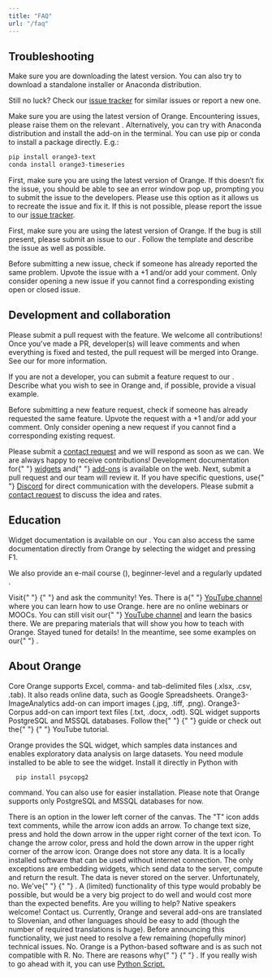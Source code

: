 ```yaml
---
title: "FAQ"
url: "/faq"
---
```


## Troubleshooting

<Accordion>

<AccordionItem header="I am having trouble installing Orange">

Make sure you are downloading the latest version. You can also try to download a standalone installer or Anaconda distribution.

Still no luck? Check our [issue tracker](https://github.com/biolab/orange3/issues) for similar issues or report a new one.

</AccordionItem>

<AccordionItem header="I am having trouble installing an add-on.">

Make sure you are using the latest version of Orange. Encountering issues, please raise them on the relevant <Link url="https://github.com/biolab?q=orange3-" name="add-on's issue tracker"/>. Alternatively, you can try with Anaconda distribution and install the add-on in the terminal. You can use pip or conda to install a package directly. E.g.:

```bash
pip install orange3-text
conda install orange3-timeseries
```

</AccordionItem>

<AccordionItem header="I get an error when using Orange.">

First, make sure you are using the latest version of Orange. If this doesn’t fix the issue, you should be able to see an error window pop up, prompting you to submit the issue to the developers. Please use this option as it allows us to recreate the issue and fix it. If this is not possible, please report the issue to our [issue tracker](https://github.com/biolab/orange3/issues).

</AccordionItem>

<AccordionItem header="I believe there's a bug in Orange." >

First, make sure you are using the latest version of Orange. If the bug is still present, please submit an issue to our <Link url="https://github.com/biolab/orange3/issues" name="issue tracker"/>. Follow the template and describe the issue as well as possible.

Before submitting a new issue, check if someone has already reported the same problem. Upvote the issue with a +1 and/or add your comment. Only consider opening a new issue if you cannot find a corresponding existing open or closed issue.

</AccordionItem>

</Accordion>

## Development and collaboration

<Accordion>

<AccordionItem header="There’s a feature I wish to see in Orange.">

Please submit a pull request with the feature. We welcome all contributions! Once you've made a PR, developer(s) will leave comments and when everything is fixed and tested, the pull request will be merged into Orange. See our <Link url="https://github.com/biolab/orange3/blob/master/CONTRIBUTING.md" name="contributing guidelines"/> for more information.

If you are not a developer, you can submit a feature request to our <Link url="https://github.com/biolab/orange3/issues" name="issue tracker"/>. Describe what you wish to see in Orange and, if possible, provide a visual example.

Before submitting a new feature request, check if someone has already requested the same feature. Upvote the request with a +1 and/or add your comment. Only consider opening a new request if you cannot find a corresponding existing request.

</AccordionItem>

<AccordionItem header="I wish to propose a collaboration and/or a project with the Orange team.">
  Please submit a <a href="/contact/">contact request</a> and we will respond as
  soon as we can.
</AccordionItem>

<AccordionItem header="I wish to develop a widget / an add-on for Orange.">
  We are always happy to receive contributions! Development documentation for{" "}
  <a href="https://orange-widget-base.readthedocs.io/"> widgets</a> and{" "}
  <a href="https://github.com/biolab/orange3-example-addon">add-ons</a> is
  available on the web. Next, submit a pull request and our team will review it.
  If you have specific questions, use{" "}
  <a href="https://discord.gg/47gRDUQ">Discord</a> for direct communication with
  the developers.
</AccordionItem>

<AccordionItem header="I wish to commission a custom module and/or an add-on for Orange.">
  Please submit a <a href="/contact">contact request</a> to discuss the idea
  and rates.
</AccordionItem>
</Accordion>

## Education

<Accordion>

<AccordionItem header="I would like to learn how to use Orange. Where can I find the resources?">

Widget documentation is available on our <Link url="/widget-catalog" name="website"/>. You can also access the same documentation directly from Orange by selecting the widget and pressing F1.

We also provide an e-mail course (<Link url="https://biolab.us15.list-manage.com/subscribe?u=2cad1f1cbf3a532a77efe4354&amp;id=6f257f15ff" name="subscribe here"/>), beginner-level <Link url="https://www.youtube.com/playlist?list=PLmNPvQr9Tf-ZSDLwOzxpvY-HrE0yv-8Fy" name="YouTube tutorials"/> and a regularly updated <Link url="https://blog.biolab.si/" name="blog"/>.

</AccordionItem>

<AccordionItem header="I have a question concerning data mining, statistics and machine learning algorithms.">
  Visit{" "}
  <Link
    url="https://datascience.stackexchange.com/questions/tagged/orange"
    name="Data Science StackExchange"
  />{" "}
  and ask the community!
</AccordionItem>

<AccordionItem header="Does Orange have tutorials?">
  Yes. There is a{" "}
  <a href="https://www.youtube.com/c/OrangeDataMining">YouTube channel</a> where
  you can learn how to use Orange.
</AccordionItem>

<AccordionItem header="Is there an online training?">
  here are no online webinars or MOOCs. You can still visit our{" "}
  <a href="https://www.youtube.com/c/OrangeDataMining">YouTube channel</a> and
  learn the basics there.
</AccordionItem>

<AccordionItem header="How to teach with Orange?">
  We are preparing materials that will show you how to teach with Orange. Stayed
  tuned for details! In the meantime, see some examples on our{" "}
  <Link url="/blog/?tag=education" name="blog" />.
</AccordionItem>
</Accordion>

## About Orange

<Accordion>

<AccordionItem header="What types of data does Orange support?">
  Core Orange supports Excel, comma- and tab-delimited files (.xlsx, .csv,
  .tab). It also reads online data, such as Google Spreadsheets.
  Orange3-ImageAnalytics add-on can import images (.jpg, .tiff, .png).
  Orange3-Corpus add-on can import text files (.txt, .docx, .odt). SQL widget
  supports PostgreSQL and MSSQL databases.
</AccordionItem>

<AccordionItem header="How can I load my data in Orange?">
  Follow the{" "}
  <Link
    url="https://orange3.readthedocs.io/projects/orange-visual-programming/en/latest/loading-your-data/index.html"
    name="Loading your data"
  />{" "}
  guide or check out the{" "}
  <Link
    url="https://www.youtube.com/watch?v=MHcGdQeYCMg&list=PLmNPvQr9Tf-ZSDLwOzxpvY-HrE0yv-8Fy&index=5&t=0s"
    name="Loading your data"
  />{" "}
  YouTube tutorial.
</AccordionItem>

<AccordionItem header="I want to use Orange on big data.">

Orange provides the SQL widget, which samples data instances and enables exploratory data analysis on large datasets. You need <Link url="http://initd.org/psycopg/" name="psycopg2"/> module installed to be able to see the widget. Install it directly in Python with

```
  pip install psycopg2
```

command. You can also use <Link url="https://www.2ndquadrant.com/en/resources/2uda/" name="2UDA package"/> for easier installation. Please note that Orange supports only PostgreSQL and MSSQL databases for now.

</AccordionItem>

<AccordionItem header="How do I add comments/annotations to my workflows?">
  There is an option in the lower left corner of the canvas. The "T" icon adds
  text comments, while the arrow icon adds an arrow. To change text size, press
  and hold the down arrow in the upper right corner of the text icon. To change
  the arrow color, press and hold the down arrow in the upper right corner of
  the arrow icon.
</AccordionItem>

<AccordionItem header="How safe is my data?">
  Orange does not store any data. It is a locally installed software that can be
  used without internet connection. The only exceptions are embedding widgets,
  which send data to the server, compute and return the result. The data is
  never stored on the server.
</AccordionItem>

<AccordionItem header="Can I export Orange workflow as a Python script?">
  Unfortunately, no. We've{" "}
  <Link
    url="https://github.com/biolab/orange3/issues/1341"
    name="debated this long and hard"
  />{" "}
  . A (limited) functionality of this type would probably be possible, but would
  be a very big project to do well and would cost more than the expected
  benefits.
</AccordionItem>

<AccordionItem header="Is Orange available in other languages?">
  Are you willing to help? Native speakers welcome! Contact us. Currently, Orange and several add-ons are translated to Slovenian, and other languages should be easy to add (though the number of required translations is huge). Before announcing this functionality, we just need to resolve a few remaining (hopefully minor) technical issues.
</AccordionItem>

<AccordionItem header="Does Orange work with R?">
  No. Orange is a Python-based software and is as such not compatible with R.
</AccordionItem>

<AccordionItem header="Does Orange have oversampling, such as SMOTE?">
  No. There are reasons why{" "}
  <Link
    url="https://github.com/biolab/orange3/pull/3269"
    name="we refrain from implementing SMOTE"
  />{" "}
  . If you really wish to go ahead with it, you can use <a href="https://datascience.stackexchange.com/questions/50944/unbalanced-target-variable-in-orange-how-do-i-balance-it">Python Script.</a>

</AccordionItem>
</Accordion>
